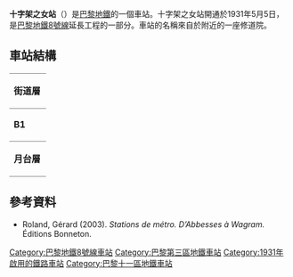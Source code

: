 {{expand|time=2016-03-09T02:05:29+00:00}}
{{no footnotes|time=2016-03-09T02:05:29+00:00}}
{{Infobox station
| name                = 十字架之女站
| symbol_location     = paris
| symbol              = m
| symbol2             = 
| type                = [[巴黎地鐵|巴黎地鐵]]車站
| image               = [[File:Station_métro_Filles-du-Calvaire_-_20130627_160514.jpg|275px]]
| alt                 = 
| caption             = 
| other_name          = 
| address             = [[巴黎三區|巴黎三區]]
| borough             = [[法蘭西島|法蘭西島]]
| country             = 法國
| iso_region          = FR_scale:2000
| coordinates_display = title
| coordinates_format  = dms
| latd  = 48| latm  = 51| lats  = 51| latNS  = N
| longd = 2| longm = 21| longs = 58| longEW = E
| coordinates         = 
| owned               = [[RATP|RATP]]
| operator            = [[RATP|RATP]]
| line                = 
| disabled            = 
| zone                = 1
| opened              = {{Start-date|1931年5月5日}}
| closed              = <!-- {{End date|YYYY|MM|DD|df=y}} -->
| services            = 
| map_type            = France Paris
}}
'''十字架之女站'''（{{lang-fr|Filles du Calvaire}}）是[[巴黎地鐵|巴黎地鐵]]的一個車站。十字架之女站開通於1931年5月5日，是[[巴黎地鐵8號線|巴黎地鐵8號線]]延長工程的一部分。車站的名稱來自於附近的一座修道院。
== 車站結構 ==
{| border=0 cellspacing=0 cellpadding=3
|style="border-bottom:solid 1px gray;border-top:solid 1px gray;" width=50 valign=top|'''街道層'''
|-
|style="border-bottom:solid 1px gray;border-top:solid 1px gray;" width=50 valign=top|'''B1'''
|style="border-top:solid 1px gray;border-bottom:solid 1px gray;" width=100 valign=top|月台連接夾層
|-
|style="border-bottom:solid 1px gray;" width=50 rowspan=4 valign=top|'''月台層'''
|style="border-top:solid 1px gray;border-right:solid 2px black;border-left:solid 2px black;border-bottom:solid 2px black;" colspan=2|<div style="text-align: center;"><small>[[側式月台|側式月台]]，右側開門</small></div>
|-
|style="border-bottom:solid 1px gray;" width=150|往巴拉
|style="border-bottom:solid 1px gray;" width=450|{{arrow|L}} [[File:Metro-M.svg|16x16px]][[File:Paris_Metro_8.svg|16x16px]]往[[巴拉站|巴拉]]<small>（[[共和站_(巴黎地鐵)|共和]]）</small>
|-
|往湖之角
|{{arrow|R}} [[File:Metro-M.svg|16x16px]][[File:Paris_Metro_8.svg|16x16px]]往[[湖之角站|湖之角]]<small>（[[聖塞巴斯蒂安-弗瓦薩站|聖塞巴斯蒂安-弗瓦薩]]）</small>
|-
|style="border-top:solid 2px black;border-right:solid 2px black;border-left:solid 2px black;border-bottom:solid 1px gray;" colspan=2|<div style="text-align: center;"><small>[[側式月台|側式月台]]，右側開門</small></div>
|}

==參考資料==
*Roland, Gérard (2003). ''Stations de métro. D’Abbesses à Wagram.'' Éditions Bonneton.

{{巴黎地鐵8號線}}
{{DEFAULTSORT:Filles du Calvaire}}
[[Category:巴黎地鐵8號線車站|Category:巴黎地鐵8號線車站]]
[[Category:巴黎第三區地鐵車站|Category:巴黎第三區地鐵車站]]
[[Category:1931年啟用的鐵路車站|Category:1931年啟用的鐵路車站]]
[[Category:巴黎十一區地鐵車站|Category:巴黎十一區地鐵車站]]